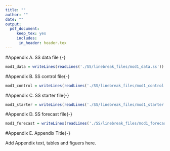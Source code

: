 ```yaml
---
title: ""
author: ""
date: ""
output: 
  pdf_document:
     keep_tex: yes
     includes:
      in_header: header.tex
---
```

<!-- ************************************************************************************************--> 
<!-- **********************************BEGIN APPENDICES**********************************************--> 
<!-- ************************************************************************************************--> 
\FloatBarrier
\newpage

<!-- ************************************DATA FILE(S)************************************************--> 
#Appendix A. SS data file {-}
\renewcommand{\thepage}{A-\arabic{page}}
\setcounter{page}{1}

```r
mod1_data = writeLines(readLines('./SS/linebreak_files/mod1_data.ss'))
```

\newpage

<!-- **********************************CONTROL FILE(S)***********************************************-->
#Appendix B. SS control file{-}
\renewcommand{\thepage}{B-\arabic{page}}
\setcounter{page}{1}

```r
mod1_control = writeLines(readLines('./SS/linebreak_files/mod1_control.ss'))
```

\newpage

<!-- *********************************STARTER FILE(S)*************************************************-->
#Appendix C. SS starter file{-}
\renewcommand{\thepage}{C-\arabic{page}}
\setcounter{page}{1}

```r
mod1_starter = writeLines(readLines('./SS/linebreak_files/mod1_starter.ss'))
```
\newpage

<!-- ********************************FORECAST FILE(S)**************************************************-->
#Appendix D. SS forecast file{-}
\renewcommand{\thepage}{D-\arabic{page}}
\setcounter{page}{1}

```r
mod1_forecast = writeLines(readLines('./SS/linebreak_files/mod1_forecast.ss'))
```
\newpage

<!--********************ADD ADDITIONAL APPENDICES AS NEEDED********************************************-->
<!--********************cHANGE APPENDIX TITLE AND THE APPENDIX LETTER**********************************-->
#Appendix E. Appendix Title{-}
\label{sec:AppendixE}
\renewcommand{\thepage}{E-\arabic{page}}
\renewcommand{\thefigure}{E\arabic{figure}}
\renewcommand{\thetable}{E\arabic{table}}
\setcounter{page}{1}
\setcounter{figure}{0}
\setcounter{table}{0}

Add Appendix text, tables and figuers here.